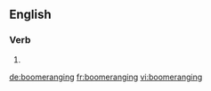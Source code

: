 ==English==

===Verb===
{{head|en}}

# {{present participle of|boomerang|lang=en}}

[[de:boomeranging]]
[[fr:boomeranging]]
[[vi:boomeranging]]